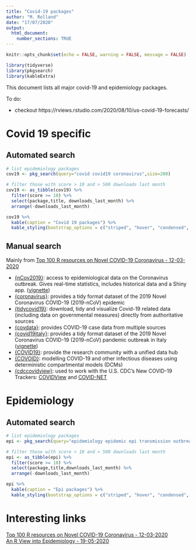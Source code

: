 ```yaml
---
title: "Covid-19 packages"
author: "M. Rolland"
date: "17/07/2020"
output: 
  html_document:
    number_sections: TRUE
---
```


```r
knitr::opts_chunk$set(echo = FALSE, warning = FALSE, message = FALSE)
```

```r
library(tidyverse)
library(pkgsearch)
library(kableExtra)
```

This document lists all major covid-19 and epidemiology packages.

To do:

* checkout https://rviews.rstudio.com/2020/08/10/us-covid-19-forecasts/  

# Covid 19 specific

## Automated search

```r
# list epidemiology packages
cov19 <- pkg_search(query="covid covid19 coronavirus",size=200)
```

```r
# filter those with score > 10 and > 500 downloads last month
cov19 <- as_tibble(cov19) %>% 
  filter(score >= 10) %>% 
  select(package,title, downloads_last_month) %>% 
  arrange(-downloads_last_month)

cov19 %>%
  kable(caption = "Covid 19 packages") %>%
  kable_styling(bootstrap_options = c("striped", "hover", "condensed", "responsive"))
```

## Manual search

Mainly from [Top 100 R resources on Novel COVID-19 Coronavirus - 12-03-2020](https://www.statsandr.com/blog/top-r-resources-on-covid-19-coronavirus/)

* [{nCov2019}](https://github.com/GuangchuangYu/nCov2019): access to epidemiological data on the Coronavirus outbreak. Gives real-time statistics, includes historical data and a Shiny app. ([vignette](https://guangchuangyu.github.io/nCov2019/))
* [{coronavirus}](https://github.com/RamiKrispin/coronavirus): provides a tidy format dataset of the 2019 Novel Coronavirus COVID-19 (2019-nCoV) epidemic
* [{tidycovid19}](https://github.com/joachim-gassen/tidycovid19): download, tidy and visualize Covid-19 related data (including data on governmental measures) directly from authoritative sources
* [{covdata}](https://kjhealy.github.io/covdata/): provides COVID-19 case data from multiple sources
* [{covid19italy}](https://github.com/Covid19R/covid19italy): provides a tidy format dataset of the 2019 Novel Coronavirus COVID-19 (2019-nCoV) pandemic outbreak in Italy ([vignette](https://covid19r.github.io/covid19italy/articles/intro.html))
* [{COVID19}](https://covid19datahub.io/): provide the research community with a unified data hub 
* [{COVOID}](https://cbdrh.github.io/covoidance/): modelling COVID-19 and other infectious diseases using deterministic compartmental models (DCMs)
* [{cdccovidview}](https://cinc.rud.is/web/packages/cdccovidview/index.html): used to work with the U.S. CDC’s New COVID-19 Trackers: [COVIDView](https://www.cdc.gov/coronavirus/2019-ncov/covid-data/covidview/index.html) and [COVID-NET](https://gis.cdc.gov/grasp/COVIDNet/COVID19_3.html)

# Epidemiology

## Automated search

```r
# list epidemiology packages
epi <- pkg_search(query="epidemiology epidemic epi transmission outbreak",size=200)
```


```r
# filter those with score > 10 and > 500 downloads last month
epi <- as_tibble(epi) %>% 
  filter(score >= 10) %>% 
  select(package,title,downloads_last_month) %>% 
  arrange(-downloads_last_month)

epi %>%
  kable(caption = "Epi packages") %>%
  kable_styling(bootstrap_options = c("striped", "hover", "condensed", "responsive"))
```



# Interesting links

[Top 100 R resources on Novel COVID-19 Coronavirus - 12-03-2020](https://www.statsandr.com/blog/top-r-resources-on-covid-19-coronavirus/)  
[An R View into Epidemiology - 19-05-2020](https://www.r-bloggers.com/an-r-view-into-epidemiology/)


